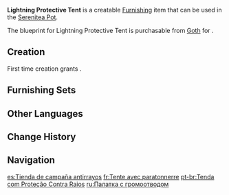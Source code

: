 {{Furnishing Infobox
|id             = 370503
|image          = Item Lightning Protective Tent.png
|category       = Building
|subcategory    = Free Booth
|quality        = 3
|adeptal_energy = 60
|load           = 110
|reduced_load   = 93
|description    = A moderate-sized tent that has a metal top that is said to protect against lightning strikes.
|blueprint      = [[Goth]]
}}
'''Lightning Protective Tent''' is a creatable [[Furnishing]] item that can be used in the [[Serenitea Pot]].

The blueprint for Lightning Protective Tent is purchasable from [[Goth]] for {{Item|Mora|24|x=50,000}}.

==Creation==
First time creation grants {{Item|Trust|24|x=60}}.
{{Recipe
|type = Creation
|time = 14h
|Birch Wood = 8
|Fabric = 4
|sort = Birch Wood;Fabric
}}

==Furnishing Sets==
{{Craft Usage|type=Furnishing Set}}

==Other Languages==
{{Other Languages
|default_hidden = 1
|en      = Lightning Protective Tent
|zhs     = 硬顶避雷帐篷
|zhs_rm  = Yìng Dǐng Bìléi Zhàngpéng
|zht     = 硬頂避雷帳篷
|zht_rm  = Yìng Dǐng Bìléi Zhàngpéng
|ja      = 避雷のテント
|ja_rm   = Hirai no Tento
|ko      = 견고한 피뢰 천막
|es      = Tienda de campaña antirrayos
|fr      = Tente avec paratonnerre
|ru      = Палатка с громоотводом
|th      = เต็นท์หลังคากันฟ้าผ่า
|th_rm   = 
|vi      = Lều Tránh Sét
|de      = Blitzschutzzelt mit hartem Dach
|id      = Tenda Anti Petir
|pt      = Tenda com Proteção Contra Raios
|tr      = Paratonerli Çadır
|it      = Tenda antifulmine
}}

==Change History==
{{Change History|1.5}}

==Navigation==
{{Furnishing Navbox|exterior}}

[[es:Tienda de campaña antirrayos]]
[[fr:Tente avec paratonnerre]]
[[pt-br:Tenda com Proteção Contra Raios]]
[[ru:Палатка с громоотводом]]